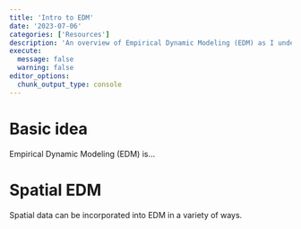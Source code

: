 ```yaml
---
title: 'Intro to EDM'
date: '2023-07-06'
categories: ['Resources']
description: 'An overview of Empirical Dynamic Modeling (EDM) as I understand it. The goal is to perform somewhat of a literature review and solidify my understanding of EDM and its applications by describing the concepts in my own words, or at least compile language from the various sources that have been most helpful in building my intuition around EDM.'
execute: 
  message: false
  warning: false
editor_options: 
  chunk_output_type: console
---
```


# Basic idea
Empirical Dynamic Modeling (EDM) is...



# Spatial EDM
Spatial data can be incorporated into EDM in a variety of ways.